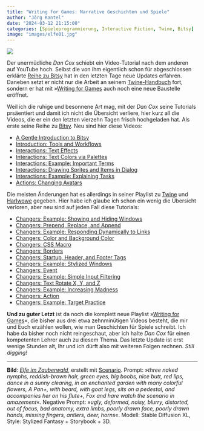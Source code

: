 ```yaml
---
title: "Writing for Games: Narrative Geschichten und Spiele"
author: "Jörg Kantel"
date: "2024-03-12 21:15:00"
categories: [Spieleprogrammierung, Interactive Fiction, Twine, Bitsy]
image: "images/elfe01.jpg"
---
```


[![](images/elfe01-b.jpg)](https://www.flickr.com/photos/schockwellenreiter/53575354314/)

Der unermüdliche *Dan Cox* schiebt ein Video-Tutorial nach dem anderen auf YouTube hoch. Selbst die von ihm eigentlich schon für abgeschlossen erklärte [Reihe zu Bitsy](https://www.youtube.com/playlist?list=PLlXuD3kyVEr6bprFqUBCOEWT47xqYmVQ4) hat in den letzten Tage neue Updates erfahren. Daneben setzt er nicht nur die Arbeit an seinem [Twine-Handbuch](https://www.youtube.com/playlist?list=PLlXuD3kyVEr662CjQjQHOVJhmdsl2TgYk) fort, sondern er hat mit »[Writing for Games](https://www.youtube.com/playlist?list=PLlXuD3kyVEr7Dvl1VnPem8p3oBjDhHS33) auch noch eine neue Baustelle eröffnet.

Weil ich die ruhige und besonnene Art mag, mit der *Dan Cox* seine Tutorials prsäentiert und damit ich nicht die Übersicht verliere, hier kurz all die Videos, die er ein den letzten vierzehn Tagen frisch hochgeladen hat. Als erste seine Reihe zu [Bitsy](http://cognitiones.kantel-chaos-team.de/multimedia/spieleprogrammierung/bitsy.html). Neu sind hier diese Videos:

- [A Gentle Introduction to Bitsy](https://www.youtube.com/watch?v=JKAfB3y91zU)
- [Introduction: Tools and Workflows](https://www.youtube.com/watch?v=2KdAibi3R50)
- [Interactions: Text Effects](https://www.youtube.com/watch?v=EaRrQOpKEmY)
- [Interactions: Text Colors via Palettes](https://www.youtube.com/watch?v=eJvaMLv4Nv4)
- [Interactions: Example: Important Terms](https://www.youtube.com/watch?v=pofJAs-tzI4)
- [Interactions: Drawing Sprites and Items in Dialog](https://www.youtube.com/watch?v=_gtEk3Q2kx0)
- [Interactions: Example: Explaining Tasks](https://www.youtube.com/watch?v=G9YbUKhXJJc)
- [Actions: Changing Avatars](https://www.youtube.com/watch?v=21NvGyoGtYg)

Die meisten Änderungen hat es allerdings in seiner Playlist zu [Twine](https://www.youtube.com/watch?v=21NvGyoGtYg) und [Harlwowe](http://twine2.neocities.org/) gegeben. Hier habe ich glaube ich schon ein wenig die Übersicht verloren, aber neu sind auf jeden Fall diese Tutorials:

- [Changers: Example: Showing and Hiding Windows](https://www.youtube.com/watch?v=Ox_D4fjTtv8)
- [Changers: Prepend, Replace, and Append](https://www.youtube.com/watch?v=JTyKp7C760I)
- [Changers: Example: Responding Dynamically to Links](https://www.youtube.com/watch?v=JizYGdXHpcE)
- [Changers: Color and Background Color](https://www.youtube.com/watch?v=vXk9lyPYN3A)
- [Changers: CSS Macro](https://www.youtube.com/watch?v=9MfCtBx1L3w)
- [Changers: Borders](https://www.youtube.com/watch?v=z7oKtrU213I)
- [Changers: Startup, Header, and Footer Tags](https://www.youtube.com/watch?v=jIhBon_8aM8)
- [Changers: Example: Stylized Windows](https://www.youtube.com/watch?v=X5YPPY4Ja_o)
- [Changers: Event](https://www.youtube.com/watch?v=7nb1csCTV0E)
- [Changers: Example: Simple Input Filtering](https://www.youtube.com/watch?v=RImzDTL7GzU)
- [Changers: Text Rotate X, Y, and Z](https://www.youtube.com/watch?v=L-4D846wGOI)
- [Changers: Example: Increasing Madness](https://www.youtube.com/watch?v=L0G8DcYPHgU)
- [Changers: Action](https://www.youtube.com/watch?v=HM0zpZHh9ZM)
- [Changers: Example: Target Practice](https://www.youtube.com/watch?v=nw3kKFluA7s)

**Und zu guter Letzt** ist da noch die komplett neue Playlist »[Writing for Games](https://www.youtube.com/playlist?list=PLlXuD3kyVEr7Dvl1VnPem8p3oBjDhHS33)«, die bisher aus drei etwa zehnminütigen Videos besteht, die mir und Euch erzählen wollen, wie man Geschichten für Spiele schreibt. Ich habe da bisher noch nicht reingeschaut, aber ich halte *Dan Cox* für einen kompetenten Lehrer auch zu diesem Thema. Das letzte Update ist erst wenige Stunden alt, Ihr und ich dürft also mit weiteren Folgen rechnen. *Still digging!*

---

**Bild**: *[Elfe im Zauberwald](https://www.flickr.com/photos/schockwellenreiter/53575354314/)*, erstellt mit [Scenario](http://cognitiones.kantel-chaos-team.de/technikgeschichte/rechnerundnetze/scenario.html). Prompt: »*three naked nymphs, reddish-brown hair, green eyes, big boobs, nice butt, red lips, dance in a sunny clearing, in an enchanted garden with many colorful flowers, A Pan+, with beard, with goat legs, sits on a pedestal, and accompanies her on his flute+, Fox and hare watch the scenario in amazement*«. Negative Prompt: »*ugly, deformed, noisy, blurry, distorted, out of focus, bad anatomy, extra limbs, poorly drawn face, poorly drawn hands, missing fingers, antlers, deer, horns*«. Modell: Stable Diffusion XL, Style: Stylized Fantasy + Storybook + 3D.